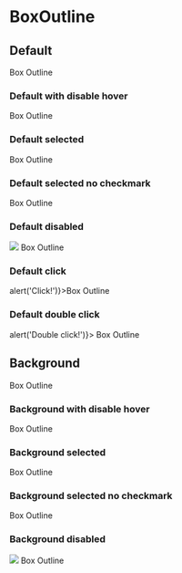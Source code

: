 
# BoxOutline

<Props of={BoxOutline} />

## Default

<Playground>
  <BoxOutline>Box Outline</BoxOutline>
</Playground>

### Default with disable hover

<Playground>
  <BoxOutline disableHover>Box Outline</BoxOutline>
</Playground>

### Default selected

<Playground>
  <BoxOutline isSelected>Box Outline</BoxOutline>
</Playground>

### Default selected no checkmark

<Playground>
  <BoxOutline isSelected noCheckmark>
    Box Outline
  </BoxOutline>
</Playground>

### Default disabled

<Playground>
  <BoxOutline disabled>
    <Image
      src='https://images.assets-landingi.com/REiQ5YQl/logo_sygnet.svg'
      size='20px'
    />
    Box Outline
  </BoxOutline>
</Playground>

### Default click

<Playground>
  <BoxOutline onClickHandler={() => alert('Click!')}>Box Outline</BoxOutline>
</Playground>

### Default double click

<Playground>
  <BoxOutline onDoubleClickHandler={() => alert('Double click!')}>
    Box Outline
  </BoxOutline>
</Playground>

## Background

<Playground>
  <BoxOutline variant='background'>Box Outline</BoxOutline>
</Playground>

### Background with disable hover

<Playground>
  <BoxOutline variant='background' disableHover>
    Box Outline
  </BoxOutline>
</Playground>

### Background selected

<Playground>
  <BoxOutline variant='background' isSelected>
    Box Outline
  </BoxOutline>
</Playground>

### Background selected no checkmark

<Playground>
  <BoxOutline variant='background' isSelected noCheckmark>
    Box Outline
  </BoxOutline>
</Playground>

### Background disabled

<Playground>
  <BoxOutline variant='background' disabled>
    <Image
      src='https://images.assets-landingi.com/REiQ5YQl/logo_sygnet.svg'
      size='20px'
    />
    Box Outline
  </BoxOutline>
</Playground>
